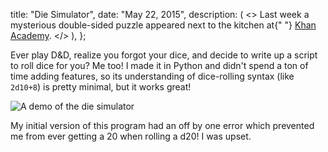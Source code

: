   title: "Die Simulator",
  date: "May 22, 2015",
  description: (
    <>
      Last week a mysterious double-sided puzzle appeared next to the kitchen at{" "}
      <a href="https://www.khanacademy.org/">Khan Academy</a>.
    </>
  ),
};

Ever play D&D, realize you forgot your dice, and decide to write up a script to roll dice for you? Me too! I made it in Python and didn't spend a ton of time adding features, so its understanding of dice-rolling syntax (like `2d10+8`) is pretty minimal, but it works great!

<img
  src="https://raw.githubusercontent.com/itsjohncs/die-sim/master/demo.gif"
  alt="A demo of the die simulator"
/>

My initial version of this program had an off by one error which prevented me from ever getting a 20 when rolling a d20! I was upset.
